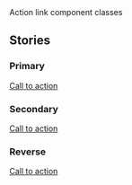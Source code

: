 
<Meta title="Deprecated/Link - Action" id="components/action-link" />

<Title>Link - Action</Title>
<Subtitle>Action link component classes</Subtitle>
<MaturityScale
  category={additionalDocs['Link - Action'].maturityCategory}
  level={additionalDocs['Link - Action'].maturityLevel}
/>
<Guidance
  href={additionalDocs['Link - Action'].guidanceHref}
  name={additionalDocs['Link - Action'].guidanceName}
/>

## Stories

### Primary

<Canvas>
  <Story name="Primary">
    <a className="vads-c-action-link--green" href="#">Call to action</a>
  </Story>
</Canvas>

### Secondary

<Canvas>
  <Story name="Secondary">
    <a className="vads-c-action-link--blue" href="#">Call to action</a>
  </Story>
</Canvas>

### Reverse

<Canvas>
  <Story name="Reverse">
    <div className="usa-background-dark" style={{ padding: '10px 0 20px' }}>
      <a className="vads-c-action-link--white" href="#">Call to action</a>
    </div>
  </Story>
</Canvas>
